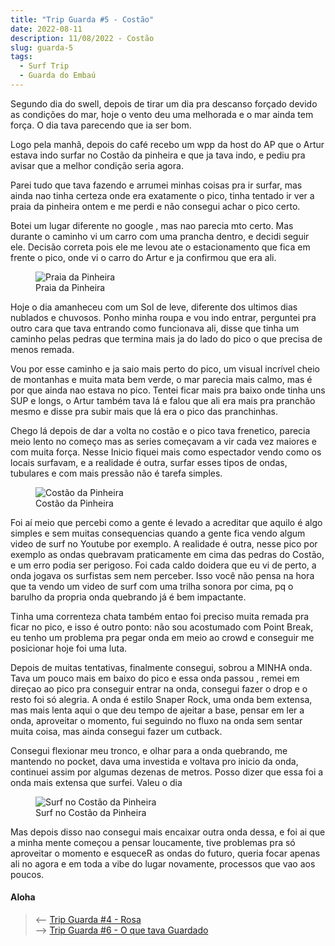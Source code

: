 ```yaml
---
title: "Trip Guarda #5 - Costão"
date: 2022-08-11
description: 11/08/2022 - Costão
slug: guarda-5
tags:
  - Surf Trip
  - Guarda do Embaú
---
```


Segundo dia do swell, depois de tirar um dia pra descanso forçado devido as condições do mar, hoje o vento deu uma melhorada e o mar ainda tem força. O dia tava parecendo que ia ser bom.

Logo pela manhã, depois do café recebo um wpp da host do AP que o Artur estava indo surfar no Costão da pinheira e que ja tava indo, e pediu pra avisar que a melhor condição seria agora. 

Parei tudo que tava fazendo e arrumei minhas coisas pra ir surfar, mas ainda nao tinha certeza onde era exatamente o pico, tinha tentado ir ver a praia da pinheira ontem e me perdi e não consegui achar o pico certo.

Botei um lugar diferente no google , mas nao parecia mto certo. Mas durante o caminho vi um carro com uma prancha dentro, e decidi seguir ele. Decisão correta pois ele me levou ate o estacionamento que fica em frente o pico, onde vi o carro do Artur e ja confirmou que era ali.

<figure>
    <img src="./pinheira.jpg"
         alt="Praia da Pinheira">
    <figcaption>Praia da Pinheira</figcaption>
</figure>

Hoje o dia amanheceu com um Sol de leve, diferente dos ultimos dias nublados e chuvosos. Ponho minha roupa e vou indo entrar, perguntei pra outro cara que tava entrando como funcionava ali, disse que tinha um caminho pelas pedras que termina mais ja do lado do pico o que precisa de menos remada.

Vou por esse caminho e ja saio mais perto do pico, um visual incrível cheio de montanhas e muita mata bem verde, o mar parecia mais calmo, mas é por que ainda nao estava no pico. Tentei ficar mais pra baixo onde tinha uns SUP e longs, o Artur também tava lá e falou que ali era mais pra pranchão mesmo e disse pra subir mais que lá era o pico das pranchinhas.

Chego lá depois de dar a volta no costão e o pico tava frenetico, parecia meio lento no começo mas as series começavam a vir cada vez maiores e com muita força. Nesse Inicio fiquei mais como espectador vendo como os locais surfavam, e a realidade é outra, surfar esses tipos de ondas, tubulares e com mais pressão não é tarefa simples. 

<figure>
    <img src="./costao.jpg"
         alt="Costão da Pinheira">
    <figcaption>Costão da Pinheira</figcaption>
</figure>

Foi aí meio que percebi como a gente é levado a acreditar que aquilo é algo simples e sem muitas consequencias quando a gente fica vendo algum video de surf no Youtube por exemplo. A realidade é outra, nesse pico por exemplo as ondas quebravam praticamente em cima das pedras do Costão, e um erro podia ser perigoso. Foi cada caldo doidera que eu vi de perto, a onda jogava os surfistas sem nem perceber. Isso você não pensa na hora que ta vendo um video de surf com uma trilha sonora por cima, pq o barulho da propria onda quebrando já é bem impactante.

Tinha uma correnteza chata também entao foi preciso muita remada pra ficar no pico, e isso é outro ponto: não sou acostumado com Point Break, eu tenho um problema pra pegar onda em meio ao crowd e conseguir me posicionar hoje foi uma luta.

Depois de muitas tentativas, finalmente consegui, sobrou a MINHA onda. Tava um pouco mais em baixo do pico e essa onda passou , remei em direçao ao pico pra conseguir entrar na onda, consegui fazer o drop e o resto foi só alegria. A onda é estilo Snaper Rock, uma onda bem extensa, mas mais lenta aqui o que deu tempo de ajeitar a base, pensar em ler a onda, aproveitar o momento, fui seguindo no fluxo na onda sem sentar muita coisa, mas ainda consegui fazer um cutback.

Consegui flexionar meu tronco, e olhar para a onda quebrando, me mantendo no pocket, dava uma investida e voltava pro inicio da onda, continuei assim por algumas dezenas de metros. Posso dizer que essa foi a onda mais extensa que surfei. Valeu o dia

<figure>
    <img src="./aquatica.jpg"
         alt="Surf no Costão da Pinheira">
    <figcaption>Surf no Costão da Pinheira</figcaption>
</figure>

Mas depois disso nao consegui mais encaixar outra onda dessa, e foi ai que a minha mente começou a pensar loucamente, tive problemas pra só aproveitar o momento e esqueceR as ondas do futuro, queria focar apenas ali no agora e em toda a vibe do lugar novamente, processos que vao aos poucos.
#### Aloha

> ⟵ <a href="https://meusurf.blog/guarda-4">Trip Guarda #4 - Rosa</a>  
> ⟶ <a href="https://meusurf.blog/guarda-6">Trip Guarda #6 - O que tava Guardado</a>